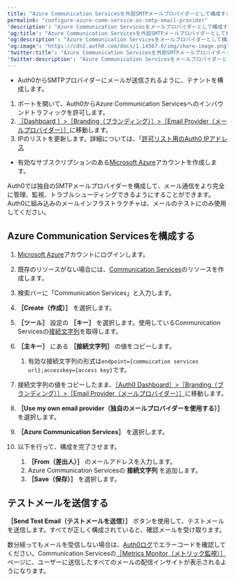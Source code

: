 ```yaml
---
title: "Azure Communication Servicesを外部SMTPメールプロバイダーとして構成する"
permalink: "configure-azure-comm-service-as-smtp-email-provider"
'description': "Azure Communication Servicesをメールプロバイダーとして構成する方法について説明します。"
'og:title': "Azure Communication Servicesを外部SMTPメールプロバイダーとして構成する"
'og:description': "Azure Communication Servicesをメールプロバイダーとして構成する方法について説明します。"
'og:image': "https://cdn2.auth0.com/docs/1.14567.0/img/share-image.png"
'twitter:title': "Azure Communication Servicesを外部SMTPメールプロバイダーとして構成する"
'twitter:description': "Azure Communication Servicesをメールプロバイダーとして構成する方法について説明します。"
---
```


<Card title="始める前に">

* Auth0からSMTPプロバイダーにメールが送信されるように、テナントを構成します。

1. ポートを開いて、Auth0からAzure Communication Servicesへのインバウンドトラフィックを許可します。
2. [［Dashboard ］>［Branding（ブランディング）］>［Email Provider（メールプロバイダー）］](https://manage.auth0.com/#/branding/email_provider)に移動します。
3. IPのリストを更新します。詳細については、「[許可リスト用のAuth0 IPアドレス](/ja-jp/secure/security-guidance/data-security/allowlist)

* 有効なサブスクリプションのある[Microsoft Azure](https://azure.microsoft.com/)アカウントを作成します。

</Card>

Auth0では独自のSMTPメールプロバイダーを構成して、メール通信をより完全に管理、監視、トラブルシューティングできるようにすることができます。Auth0に組み込みのメールインフラストラクチャは、メールのテストにのみ使用してください。

## Azure Communication Servicesを構成する

1. [Microsoft Azure](https://azure.microsoft.com/)アカウントにログインします。
2. 既存のリソースがない場合には、[Communication Services](https://learn.microsoft.com/en-us/azure/communication-services/quickstarts/create-communication-resource?tabs=windows&pivots=platform-azp#create-azure-communication-services-resource)のリソースを作成します。
3. 検索バーに「Communication Services」と入力します。
4. **［Create（作成）］** を選択します。
5. **［ツール］** 設定の **［キー］** を選択します。使用しているCommunication Servicesの[接続文字列](https://learn.microsoft.com/en-us/azure/communication-services/quickstarts/create-communication-resource?tabs=windows&pivots=platform-azp#create-azure-communication-services-resource)を取得します。
6. **［主キー］** にある **［接続文字列］** の値をコピーします。

   1. 有効な接続文字列の形式は`endpoint={commuication services url};accesskey={access key}`です。
7. 接続文字列の値をコピーしたまま、[［Auth0 Dashboard］>［Branding（ブランディング）］>［Email Provider（メールプロバイダー）］](https://manage.auth0.com/#/branding/email_provider)に移動します。
8. **［Use my own email provider（独自のメールプロバイダーを使用する）］** を選択します。
9. **［Azure Communication Services］** を選択します。
10. 以下を行って、構成を完了させます。

    1. **［From（差出人）］** のメールアドレスを入力します。
    2. Azure Communication Servicesの **接続文字列** を追加します。
    3. **［Save（保存）］** を選択します。

## テストメールを送信する

**［Send Test Email（テストメールを送信）］** ボタンを使用して、テストメールを送信します。すべてが正しく構成されていると、確認メールを受け取ります。

数分経ってもメールを受信しない場合は、[Auth0ログ](https://manage.auth0.com/#/logs)でエラーコードを確認してください。Communication Servicesの[［Metrics Monitor（メトリック監視）］](https://learn.microsoft.com/en-us/azure/communication-services/concepts/metrics#chat-api-request-metric-operations)ページに、ユーザーに送信したすべてのメールの配信インサイトが表示されるようになります。